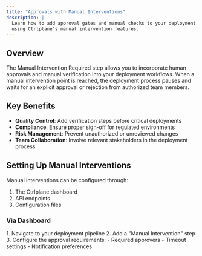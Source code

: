 ```yaml
---
title: "Approvals with Manual Interventions"
description: |
  Learn how to add approval gates and manual checks to your deployment process
  using Ctrlplane's manual intervention features.
---
```


## Overview

The Manual Intervention Required step allows you to incorporate human approvals and
manual verification into your deployment workflows. When a manual intervention
point is reached, the deployment process pauses and waits for an explicit approval
or rejection from authorized team members.

## Key Benefits

- **Quality Control**: Add verification steps before critical deployments
- **Compliance**: Ensure proper sign-off for regulated environments
- **Risk Management**: Prevent unauthorized or unreviewed changes
- **Team Collaboration**: Involve relevant stakeholders in the deployment process

## Setting Up Manual Interventions

Manual interventions can be configured through:

1. The Ctrlplane dashboard
2. API endpoints
3. Configuration files

### Via Dashboard

<Steps>
  1. Navigate to your deployment pipeline 2. Add a "Manual Intervention" step 3.
  Configure the approval requirements: - Required approvers - Timeout settings -
  Notification preferences
</Steps>
